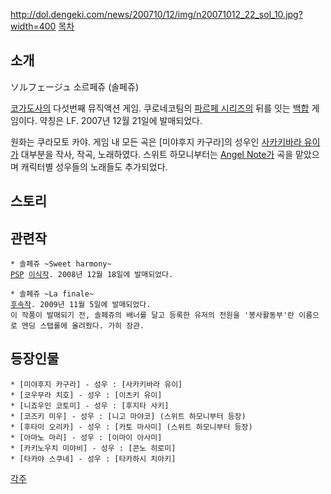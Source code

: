 http://dol.dengeki.com/news/200710/12/img/n20071012_22_sol_10.jpg?width=400
[[목차]]
== 소개 ==
ソルフェージュ
소르페쥬 (솔페쥬)

[[코가도]]사의 다섯번째 뮤직액션 게임. 쿠로네코팀의 [[파르페 시리즈]]의 뒤를 잇는 [[백합]] 게임이다. 약칭은 LF.
2007년 12월 21일에 발매되었다.

원화는 쿠라모토 카야.
게임 내 모든 곡은 [미야후지 카구라]의 성우인 [[사카키바라 유이]]가 대부분을 작사, 작곡, 노래하였다. 스위트 하모니부터는 [[Angel Note]]가 곡을 맡았으며 캐릭터별 성우들의 노래들도 추가되었다.

== 스토리 ==

== 관련작 ==
 * 솔페쥬 ~Sweet harmony~
 [[PSP]] [[이식]]작. 2008년 12월 18일에 발매되었다.

 * 솔페쥬 ~La finale~
 [[후속작]]. 2009년 11월 5일에 발매되었다.
 이 작품이 발매되기 전, 솔페쥬의 배너를 달고 등록한 유저의 전원을 '봉사활동부'란 이름으로 엔딩 스탭롤에 올려줬다. 가히 장관.

== 등장인물 ==
 * [미야후지 카구라] - 성우 : [사카키바라 유이]
 * [코우무라 치호] - 성우 : [이츠키 유이]
 * [니죠우인 코토미] - 성우 : [후지타 사키]
 * [코즈키 미우] - 성우 : [니고 마야코] (스위트 하모니부터 등장)
 * [후타미 오리카] - 성우 : [카토 마사미] (스위트 하모니부터 등장)
 * [아마노 마리] - 성우 : [이마이 아사미]
 * [카키노우치 미야비] - 성우 : [콘노 히로미]
 * [타카야 스쿠네] - 성우 : [타카하시 치아키]


[[각주]]
